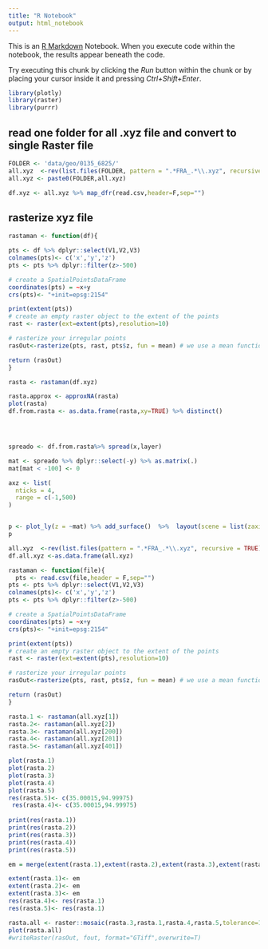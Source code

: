 ```yaml
---
title: "R Notebook"
output: html_notebook
---
```


This is an [R Markdown](http://rmarkdown.rstudio.com) Notebook. When you execute code within the notebook, the results appear beneath the code. 

Try executing this chunk by clicking the *Run* button within the chunk or by placing your cursor inside it and pressing *Ctrl+Shift+Enter*. 

```r
library(plotly)
library(raster)
library(purrr)

```
## read one folder for all .xyz file and convert to single Raster file
```r
FOLDER <- 'data/geo/0135_6825/'
all.xyz  <-rev(list.files(FOLDER, pattern = ".*FRA_.*\\.xyz", recursive = TRUE))
all.xyz <- paste0(FOLDER,all.xyz)

df.xyz <- all.xyz %>% map_dfr(read.csv,header=F,sep="")
```

## rasterize xyz file
```r
rastaman <- function(df){

pts <- df %>% dplyr::select(V1,V2,V3) 
colnames(pts)<- c('x','y','z')
pts <- pts %>% dplyr::filter(z>-500)

# create a SpatialPointsDataFrame
coordinates(pts) = ~x+y 					
crs(pts)<- "+init=epsg:2154"

print(extent(pts))
# create an empty raster object to the extent of the points
rast <- raster(ext=extent(pts),resolution=10)

# rasterize your irregular points 
rasOut<-rasterize(pts, rast, pts$z, fun = mean) # we use a mean function here to regularly grid the irregular input points

return (rasOut)
}

rasta <- rastaman(df.xyz)

rasta.approx <- approxNA(rasta)
plot(rasta)
df.from.rasta <- as.data.frame(rasta,xy=TRUE) %>% distinct()





```

```r
spreado <- df.from.rasta%>% spread(x,layer)

mat <- spreado %>% dplyr::select(-y) %>% as.matrix(.)
mat[mat < -100] <- 0

axz <- list(
  nticks = 4,
  range = c(-1,500)
)


p <- plot_ly(z = ~mat) %>% add_surface()  %>%  layout(scene = list(zaxis=axz))
p

```


```r
all.xyz  <-rev(list.files(pattern = ".*FRA_.*\\.xyz", recursive = TRUE))
df.all.xyz <-as.data.frame(all.xyz)

rastaman <- function(file){
  pts <- read.csv(file,header = F,sep="")
pts <- pts %>% dplyr::select(V1,V2,V3) 
colnames(pts)<- c('x','y','z')
pts <- pts %>% dplyr::filter(z>-500)

# create a SpatialPointsDataFrame
coordinates(pts) = ~x+y 					
crs(pts)<- "+init=epsg:2154"

print(extent(pts))
# create an empty raster object to the extent of the points
rast <- raster(ext=extent(pts),resolution=10)

# rasterize your irregular points 
rasOut<-rasterize(pts, rast, pts$z, fun = mean) # we use a mean function here to regularly grid the irregular input points

return (rasOut)
}

rasta.1 <- rastaman(all.xyz[1])
rasta.2<- rastaman(all.xyz[2])
rasta.3<- rastaman(all.xyz[200])
rasta.4<- rastaman(all.xyz[201])
rasta.5<- rastaman(all.xyz[401])

plot(rasta.1)
plot(rasta.2)
plot(rasta.3)
plot(rasta.4)
plot(rasta.5)
res(rasta.5)<- c(35.00015,94.99975)
 res(rasta.4)<- c(35.00015,94.99975)
 
print(res(rasta.1))
print(res(rasta.2))
print(res(rasta.3))
print(res(rasta.4))
print(res(rasta.5))

em = merge(extent(rasta.1),extent(rasta.2),extent(rasta.3),extent(rasta.5),extent(rasta.4))

extent(rasta.1)<- em
extent(rasta.2)<- em
extent(rasta.3)<- em
res(rasta.4)<- res(rasta.1)
res(rasta.5)<- res(rasta.1)

rasta.all <- raster::mosaic(rasta.3,rasta.1,rasta.4,rasta.5,tolerance=10,fun=mean)
plot(rasta.all)
#writeRaster(rasOut, fout, format="GTiff",overwrite=T)

```





